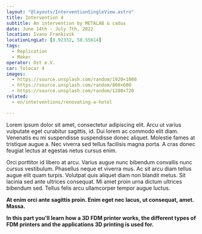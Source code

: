 ```yaml
---
layout: "@layouts/InterventionSingleView.astro"
title: Intervention 4
subtitle: An intervention by METALAB & cadus
date: June 14th - July 7th, 2022
location: Ivano Frankivsk
locationLngLat: [8.92332, 58.55614]
tags: 
  - Replication
  - Maker
operator: Ost e.V.
car: Tolocar 4
images:
  - https://source.unsplash.com/random/1920×1080
  - https://source.unsplash.com/random/800×600
  - https://source.unsplash.com/random/1280×720
related:
  - en/interventions/renovating-a-hotel

---
```

Lorem ipsum dolor sit amet, consectetur adipiscing elit. Arcu ut varius vulputate eget curabitur sagittis, id. Dui lorem ac commodo elit diam. Venenatis eu mi suspendisse suspendisse donec aliquet. Molestie fames at tristique augue a. Nec viverra sed tellus facilisis magna porta. A cras donec feugiat lectus at egestas netus cursus enim.

Orci porttitor id libero at arcu. Varius augue nunc bibendum convallis nunc cursus vestibulum. Phasellus neque et viverra mus. Ac sit arcu diam tellus augue elit quam turpis. Volutpat quis aliquet diam non blandit metus. Sit lacinia sed ante ultrices consequat. Mi amet proin urna dictum ultrices bibendum sed. Tellus felis arcu ullamcorper tempor augue luctus.

**At enim orci ante sagittis proin. Enim eget nec lacus, ut consequat, amet. Massa.**

**In this part you'll learn how a 3D FDM printer works, the different types of FDM printers and the applications 3D printing is used for.** 
